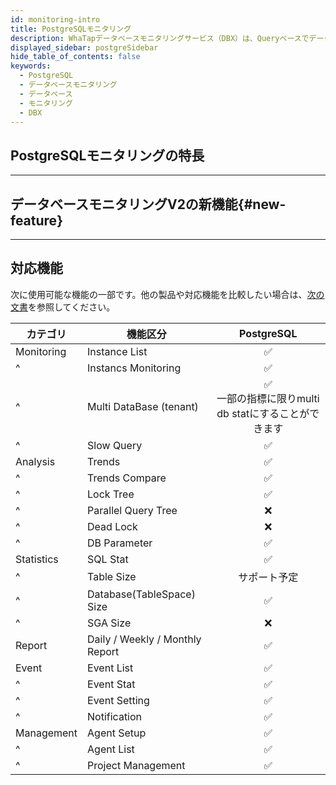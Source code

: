 ```yaml
---
id: monitoring-intro
title: PostgreSQLモニタリング
description: WhaTapデータベースモニタリングサービス（DBX）は、Queryベースでデータを収集し、性能モニタリングサービスを提供します。
displayed_sidebar: postgreSidebar
hide_table_of_contents: false
keywords:
  - PostgreSQL
  - データベースモニタリング
  - データベース
  - モニタリング
  - DBX
---
```



<Dbintroductiondesc />

<Videos url="https://img.whatap.io/23/11/06/031831DB_prd.mp4" />

## PostgreSQLモニタリングの特長

<CommonCont />


<Dbspecification />

---

## データベースモニタリングV2の新機能{#new-feature}

<NewFeature product='PostgreSQL' ver='1.6.7' />

---

## 対応機能

次に使用可能な機能の一部です。他の製品や対応機能を比較したい場合は、[次の文書](../support-env#compare-db)を参照してください。

| カテゴリ       | 機能区分                            |                              PostgreSQL                             |
| ---------- | ------------------------------- | :-----------------------------------------------------------------: |
| Monitoring | Instance List                   |                   <span class='emoji-ok'>✅</span>                   |
| ^          | Instancs Monitoring             |                   <span class='emoji-ok'>✅</span>                   |
| ^          | Multi DataBase (tenant)         | <span class='emoji-ok'>✅</span><br/>一部の指標に限りmulti db statにすることができます |
| ^          | Slow Query                      |                   <span class='emoji-ok'>✅</span>                   |
| Analysis   | Trends                          |                   <span class='emoji-ok'>✅</span>                   |
| ^          | Trends Compare                  |                   <span class='emoji-ok'>✅</span>                   |
| ^          | Lock Tree                       |                   <span class='emoji-ok'>✅</span>                   |
| ^          | Parallel Query Tree             |                   <span class='emoji-no'>❌</span>                   |
| ^          | Dead Lock                       |                   <span class='emoji-no'>❌</span>                   |
| ^          | DB Parameter                    |                   <span class='emoji-ok'>✅</span>                   |
| Statistics | SQL Stat                        |                   <span class='emoji-ok'>✅</span>                   |
| ^          | Table Size                      |                                サポート予定                               |
| ^          | Database(TableSpace) Size       |                   <span class='emoji-ok'>✅</span>                   |
| ^          | SGA Size                        |                   <span class='emoji-no'>❌</span>                   |
| Report     | Daily / Weekly / Monthly Report |                   <span class='emoji-ok'>✅</span>                   |
| Event      | Event List                      |                   <span class='emoji-ok'>✅</span>                   |
| ^          | Event Stat                      |                   <span class='emoji-ok'>✅</span>                   |
| ^          | Event Setting                   |                   <span class='emoji-ok'>✅</span>                   |
| ^          | Notification                    |                   <span class='emoji-ok'>✅</span>                   |
| Management | Agent Setup                     |                   <span class='emoji-ok'>✅</span>                   |
| ^          | Agent List                      |                   <span class='emoji-ok'>✅</span>                   |
| ^          | Project Management              |                   <span class='emoji-ok'>✅</span>                   |
